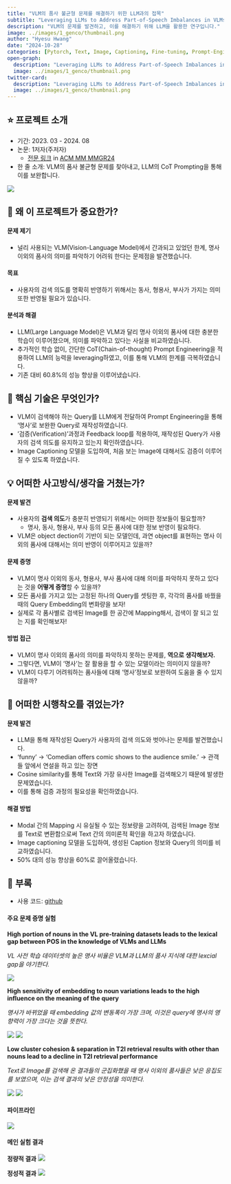 ```yaml
---
title: "VLM의 품사 불균형 문제를 해결하기 위한 LLM과의 접목"
subtitle: "Leveraging LLMs to Address Part-of-Speech Imbalances in VLMs"
description: "VLM의 문제를 발견하고, 이를 해결하기 위해 LLM을 활용한 연구입니다."
image: ../images/1_genco/thumbnail.png
author: "Hyesu Hwang"
date: "2024-10-28"
categories: [Pytorch, Text, Image, Captioning, Fine-tuning, Prompt-Engineering]
open-graph:
  description: "Leveraging LLMs to Address Part-of-Speech Imbalances in VLMs"
  image: ../images/1_genco/thumbnail.png
twitter-card:
  description: "Leveraging LLMs to Address Part-of-Speech Imbalances in VLMs"
  image: ../images/1_genco/thumbnail.png
---
```


## ⭐ 프로젝트 소개

- 기간: 2023. 03 - 2024. 08
- 논문: 1저자(주저자)
    - [전문 링크](https://dl.acm.org/doi/10.1145/3689091.3690089) in [ACM MM MMGR24](https://videorelation.nextcenter.org/MMGR24/)
- 한 줄 소개: VLM의 품사 불균형 문제를 찾아내고, LLM의 CoT Prompting을 통해 이를 보완합니다.

![](../images/1_genco/main.png)

## 💎 왜 이 프로젝트가 중요한가?

#### 문제 제기
- 널리 사용되는 VLM(Vision-Language Model)에서 간과되고 있었던 한계, 명사 이외의 품사의 의미를 파악하기 어려워 한다는 문제점을 발견했습니다.

#### 목표
-  사용자의 검색 의도를 명확히 반영하기 위해서는 동사, 형용사, 부사가 가지는 의미또한 반영될 필요가 있습니다.

#### 분석과 해결
- LLM(Large Language Model)은 VLM과 달리 명사 이외의 품사에 대한 충분한 학습이 이루어졌으며, 의미를 파악하고 있다는 사실을 비교하였습니다.
- 추가적인 학습 없이, 간단한 CoT(Chain-of-thought) Prompt Engineering을 적용하여 LLM의 능력을 leveraging하였고, 이를 통해 VLM의 한계를 극복하였습니다.
- 기존 대비 60.8%의 성능 향상을 이루어냈습니다.


## 🔎 핵심 기술은 무엇인가?

- VLM이 검색해야 하는 Query를 LLM에게 전달하여 Prompt Engineering을 통해 '명사'로 보완한 Query로 재작성하였습니다.
- '검증(Verification)'과정과 Feedback loop를 적용하여, 재작성된 Query가 사용자의 검색 의도를 유지하고 있는지 확인하였습니다.
- Image Captioning 모델을 도입하여, 처음 보는 Image에 대해서도 검증이 이루어질 수 있도록 하였습니다.


## 💡 어떠한 사고방식/생각을 거쳤는가?

#### 문제 발견
- 사용자의 **검색 의도**가 충분히 반영되기 위해서는 어떠한 정보들이 필요할까?
  - 명사, 동사, 형용사, 부사 등의 모든 품사에 대한 정보 반영이 필요하다.
- VLM은 object dection이 기반이 되는 모델인데, 과연 object를 표현하는 명사 이외의 품사에 대해서는 의미 반영이 이루어지고 있을까?

#### 문제 증명
- VLM이 명사 이외의 동사, 형용사, 부사 품사에 대해 의미를 파악하지 못하고 있다는 것을 **어떻게 증명**할 수 있을까?
- 모든 품사를 가지고 있는 고정된 하나의 Query를 셋팅한 후, 각각의 품사를 바꿨을 때의 Query Embedding의 변화량을 보자!
- 실제로 각 품사별로 검색된 Image를 한 공간에 Mapping해서, 검색이 잘 되고 있는 지를 확인해보자!

#### 방법 접근
- VLM이 명사 이외의 품사의 의미를 파악하지 못하는 문제를, **역으로 생각해보자.**
- 그렇다면, VLM이 '명사'는 잘 활용을 할 수 있는 모델이라는 의미이지 않을까?
- VLM이 다루기 어려워하는 품사들에 대해 '명사'정보로 보완하여 도움을 줄 수 있지 않을까?


## 🌄 어떠한 시행착오를 겪었는가?

#### 문제 발견
- LLM을 통해 재작성된 Query가 사용자의 검색 의도와 벗어나는 문제를 발견했습니다.
 - 'funny' → 'Comedian offers comic shows to the audience smile.' 
    → 관객들 앞에서 연설을 하고 있는 장면
- Cosine similarity를 통해 Text와 가장 유사한 Image를 검색해오기 때문에 발생한 문제였습니다. 
- 이를 통해 검증 과정의 필요성을 확인하였습니다.

#### 해결 방법
- Modal 간의 Mapping 시 유실될 수 있는 정보량을 고려하여, 검색된 Image 정보를 Text로 변환함으로써 Text 간의 의미론적 확인을 하고자 하였습니다.
- Image captioning 모델을 도입하여, 생성된 Caption 정보와 Query의 의미를 비교하였습니다.
- 50% 대의 성능 향상을 60%로 끌어올렸습니다.

## 🧶 부록

- 사용 코드: [github](https://github.com/statrav/genco_v2.git)

#### 주요 문제 증명 실험

**High portion of nouns in the VL pre-training datasets leads to the lexical gap between POS in the knowledge of VLMs and LLMs**

*VL 사전 학습 데이터셋의 높은 명사 비율은 VLM과 LLM의 품사 지식에 대한 lexcial gap을 야기한다.*

![](../images/1_genco/ex1.png)

**High sensitivity of embedding to noun variations leads to the high influence on the meaning of the query**

*명사가 바뀌었을 때 embedding 값의 변동폭이 가장 크며, 이것은 query에 명사의 영향력이 가장 크다는 것을 뜻한다.*

![](../images/1_genco/ex2.png)
![](../images/1_genco/ex3.png)

**Low cluster cohesion & separation in T2I retrieval results with other than nouns lead to a decline in T2I retrieval performance**

*Text로 Image를 검색해 온 결과들의 군집화했을 때 명사 이외의 품사들은 낮은 응집도를 보였으며, 이는 검색 결과의 낮은 안정성을 의미한다.*

![](../images/1_genco/ex4.png)
![](../images/1_genco/ex5.png)

#### 파이프라인

![](../images/1_genco/pipeline.png)

#### 메인 실험 결과

**정량적 결과**
![](../images/1_genco/ex6.png)

**정성적 결과**
![](../images/1_genco/result.png)